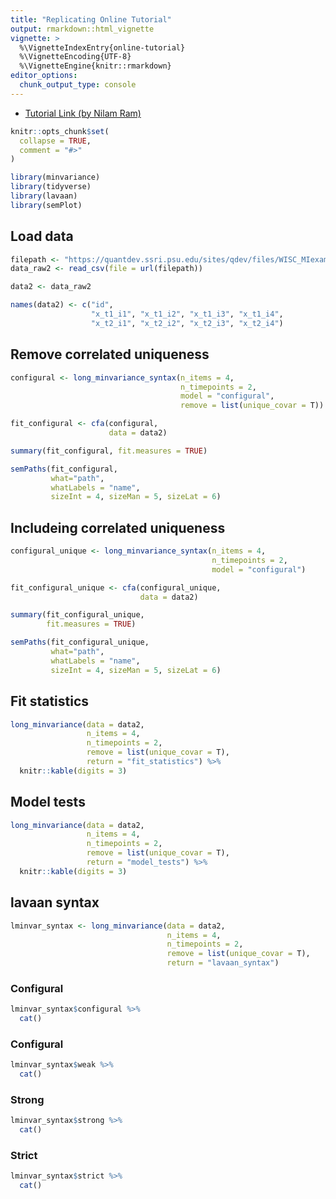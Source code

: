 ```yaml
---
title: "Replicating Online Tutorial"
output: rmarkdown::html_vignette
vignette: >
  %\VignetteIndexEntry{online-tutorial}
  %\VignetteEncoding{UTF-8}
  %\VignetteEngine{knitr::rmarkdown}
editor_options: 
  chunk_output_type: console
---
```


- [Tutorial Link (by Nilam Ram)](https://quantdev.ssri.psu.edu/tutorials/intro-basics-longitudinal-measurement-invariance)


```r
knitr::opts_chunk$set(
  collapse = TRUE,
  comment = "#>"
)
```

```r
library(minvariance)
library(tidyverse)
library(lavaan)
library(semPlot)
```

## Load data

```r

filepath <- "https://quantdev.ssri.psu.edu/sites/qdev/files/WISC_MIexample.csv"
data_raw2 <- read_csv(file = url(filepath))

data2 <- data_raw2

names(data2) <- c("id", 
                  "x_t1_i1", "x_t1_i2", "x_t1_i3", "x_t1_i4", 
                  "x_t2_i1", "x_t2_i2", "x_t2_i3", "x_t2_i4")

```

## Remove correlated uniqueness

```r

configural <- long_minvariance_syntax(n_items = 4, 
                                      n_timepoints = 2, 
                                      model = "configural", 
                                      remove = list(unique_covar = T))

fit_configural <- cfa(configural,
                      data = data2)

summary(fit_configural, fit.measures = TRUE)

```

```r

semPaths(fit_configural, 
         what="path",
         whatLabels = "name",
         sizeInt = 4, sizeMan = 5, sizeLat = 6)

```

## Includeing correlated uniqueness

```r

configural_unique <- long_minvariance_syntax(n_items = 4, 
                                             n_timepoints = 2, 
                                             model = "configural")

fit_configural_unique <- cfa(configural_unique,
                             data = data2)

summary(fit_configural_unique, 
        fit.measures = TRUE)

```

```r

semPaths(fit_configural_unique, 
         what="path",
         whatLabels = "name",
         sizeInt = 4, sizeMan = 5, sizeLat = 6)

```

## Fit statistics

```r

long_minvariance(data = data2, 
                 n_items = 4, 
                 n_timepoints = 2, 
                 remove = list(unique_covar = T), 
                 return = "fit_statistics") %>% 
  knitr::kable(digits = 3)

```

## Model tests

```r

long_minvariance(data = data2, 
                 n_items = 4,
                 n_timepoints = 2, 
                 remove = list(unique_covar = T), 
                 return = "model_tests") %>% 
  knitr::kable(digits = 3)

```


## lavaan syntax


```r

lminvar_syntax <- long_minvariance(data = data2, 
                                   n_items = 4,
                                   n_timepoints = 2, 
                                   remove = list(unique_covar = T), 
                                   return = "lavaan_syntax") 

```

### Configural

```r

lminvar_syntax$configural %>% 
  cat()

```


### Configural

```r

lminvar_syntax$weak %>% 
  cat()

```


### Strong

```r

lminvar_syntax$strong %>% 
  cat()

```


### Strict

```r

lminvar_syntax$strict %>% 
  cat()

```

